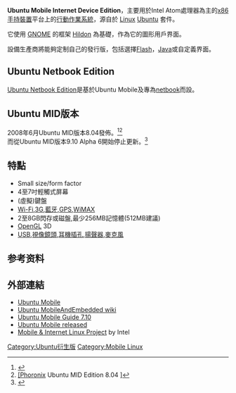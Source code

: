 {{noteTA
|G1=IT
}}
{{Infobox OS
| name                   = Ubuntu MID Edition
| logo                   = <!-- 檔案不存在 '''Ubuntu Mobile''' -->
| screenshot             = [[File:Ubuntumobile.jpg|300px]]
| caption                =
| website                = [https://web.archive.org/web/20080228181417/http://www.ubuntu.com/products/mobile www.ubuntu.com/products/mobile]
| developer              = [[Canonical|Canonical]]
| family                 = [[類Unix|類Unix]]
| source_model           = 自由及開放原始碼軟件
| released               =
| latest_release_version = 8.04.1
| latest_release_date    = 2008年7月30日
| latest_test_version    = 9.10 Alpha 6
| latest_test_date       = {{release date and age|2009|09|17}}
| marketing_target       =
| language               = 英文
| kernel_type            =
| license                = 主要[[GNU_通用公共许可证|GNU GPL]] / 各種其它
| working_state          = 開發商發佈
| supported_platforms    = Intel Mobile Internet Device (Expected)
| updatemodel            =
| package_manager        =
}}

'''Ubuntu Mobile Internet Device Edition'''，主要用於Intel Atom處理器為主的[[x86|x86]][[手持裝置|手持裝置]]平台上的[[行動作業系統|行動作業系統]]，源自於 [[Linux|Linux]] [[Ubuntu|Ubuntu]] 套件。

它使用 [[GNOME|GNOME]] 的框架 [[Hildon|Hildon]] 為基礎，作為它的圖形用戶界面。

設備生產商將能夠定制自己的發行版，包括選擇[[Flash|Flash]]，[[Java|Java]]或自定義界面。

==Ubuntu Netbook Edition==
[[Ubuntu_Netbook_Edition|Ubuntu Netbook Edition]]是基於Ubuntu Mobile及專為[[netbook|netbook]]而設。

==Ubuntu MID版本==
2008年6月Ubuntu MID版本8.04發佈。<ref>{{Cite web |url=http://blog.canonical.com/?p=13 |title=Canonical Blog » Blog Archive » Ubuntu MID Edition 8.04 achieves its first public release<!-- Bot generated title --> |accessdate=2010-06-26 |archive-date=2011-03-23 |archive-url=https://web.archive.org/web/20110323145102/http://blog.canonical.com/?p=13 |dead-url=no }}</ref><ref>[http://www.phoronix.com/scan.php?page=article&item=ubuntu_mid_804 {{Wayback|url=http://www.phoronix.com/scan.php?page=article&item=ubuntu_mid_804 |date=20200809185108 }} [Phoronix] Ubuntu MID Edition 8.04<!-- Bot generated title -->]</ref><br />
而從Ubuntu MID版本9.10 Alpha 6開始停止更新。<ref>{{Cite web |url=https://wiki.ubuntu.com/MobileTeam/Mobile?action=show&redirect=MobileAndEmbedded |title=Ubuntu Mobile Team Wiki |access-date=2010-06-26 |archive-date=2021-09-12 |archive-url=https://web.archive.org/web/20210912111104/https://wiki.ubuntu.com/MobileTeam/Mobile?action=show&redirect=MobileAndEmbedded |dead-url=no }}</ref>

==特點==
* Small size/form factor
* 4至7吋輕觸式屏幕
* (虛擬)鍵盤
* [[Wi-Fi|Wi-Fi]],[[3G|3G]],[[藍牙|藍牙]],[[GPS|GPS]],[[WiMAX|WiMAX]]
* 2至8GB閃存或磁盤,最少256MB記憶體(512MB建議)
* [[OpenGL|OpenGL]] 3D
* [[USB|USB]],[[視像鏡頭|視像鏡頭]],[[耳機插孔|耳機插孔]],[[揚聲器|揚聲器]],[[麥克風|麥克風]]

==参考资料==
{{reflist}} 

==外部連結==
* [https://web.archive.org/web/20080228181417/http://www.ubuntu.com/products/mobile Ubuntu Mobile]
* [https://web.archive.org/web/20070702145847/https://wiki.ubuntu.com/MobileAndEmbedded Ubuntu MobileAndEmbedded wiki]
* [https://web.archive.org/web/20080425023526/http://umeguides.net/C/index.html Ubuntu Mobile Guide 7.10]
* [https://web.archive.org/web/20110527050602/http://eeepc.itrunsonlinux.com/the-news/1-latest-news/162-ubuntu-mobile-released/ Ubuntu Mobile released]
* [http://www.moblin.org Mobile & Internet Linux Project] {{Wayback|url=http://www.moblin.org/ |date=20120808231556 }} by Intel

{{智能手機操作系統}}
{{Ubuntu分支}}

[[Category:Ubuntu衍生版|Category:Ubuntu衍生版]]
[[Category:Mobile_Linux|Category:Mobile Linux]]